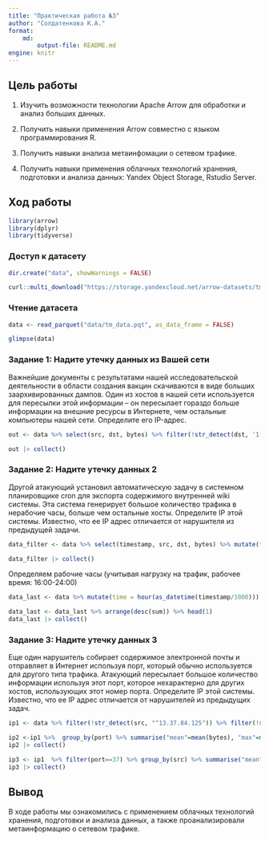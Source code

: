 ```yaml
---
title: "Практическая работа №3"
author: "Солдатенкова К.А."
format: 
    md:
        output-file: README.md
engine: knitr
---
```


## Цель работы

1. Изучить возможности технологии Apache Arrow для обработки и анализ больших данных.

2. Получить навыки применения Arrow совместно с языком программирования R.

3. Получить навыки анализа метаинфомации о сетевом трафике.

4. Получить навыки применения облачных технологий хранения, подготовки и анализа данных: Yandex Object Storage, Rstudio Server.

## Ход работы

```r
library(arrow)
library(dplyr)
library(tidyverse)
```

### Доступ к датасету

```r
dir.create("data", showWarnings = FALSE)
```

```r
curl::multi_download("https://storage.yandexcloud.net/arrow-datasets/tm_data.pqt", "data/tm_data.pqt",resume = TRUE)
```

### Чтение датасета

```r
data <- read_parquet("data/tm_data.pqt", as_data_frame = FALSE)
```

```r
glimpse(data)
```

### Задание 1: Надите утечку данных из Вашей сети

Важнейшие документы с результатами нашей исследовательской деятельности в области создания вакцин скачиваются в виде больших заархивированных дампов. Один из хостов в нашей сети используется для пересылки этой информации – он пересылает гораздо больше информации на внешние ресурсы в Интернете, чем остальные компьютеры нашей сети. Определите его IP-адрес.

```r
out <- data %>% select(src, dst, bytes) %>% filter(!str_detect(dst, '1[2-4].*')) %>% select(src, bytes) %>% group_by(src) %>% summarize(sum_bytes = sum(bytes)) %>% filter(sum_bytes == max(sum_bytes))
```

```r
out |> collect()
```

### Задание 2: Надите утечку данных 2

Другой атакующий установил автоматическую задачу в системном планировщике cron для экспорта содержимого внутренней wiki системы. Эта система генерирует большое количество трафика в нерабочие часы, больше чем остальные хосты. Определите IP этой системы. Известно, что ее IP адрес отличается от нарушителя из
предыдущей задачи.

```r
data_filter <- data %>% select(timestamp, src, dst, bytes) %>% mutate(trafic = (str_detect(src, '1[2-4].*') & !str_detect(dst, '1[2-4].*')),time = hour(as_datetime(timestamp/1000))) %>% filter(trafic == TRUE, time >= 0 & time <= 24) %>% group_by(time) %>% summarise(trafictime = n()) %>% arrange(desc(trafictime))
```

```r
data_filter |> collect()
```

Определяем рабочие часы (учитывая нагрузку на трафик, рабочее время: 16:00-24:00)

```r
data_last <- data %>% mutate(time = hour(as_datetime(timestamp/1000))) %>% filter(!str_detect(src, "^13.37.84.125")) %>% filter(str_detect(src, '1[2-4].*'))  %>% filter(!str_detect(dst, '1[2-4].*'))  %>% filter(time >= 1 & time <= 15) %>% group_by(src) %>% summarise("sum" = sum(bytes)) %>% select(src,sum)
```

```r
data_last <- data_last %>% arrange(desc(sum)) %>% head(1)
data_last |> collect()
```

### Задание 3: Надите утечку данных 3

Еще один нарушитель собирает содержимое электронной почты и отправляет в Интернет используя порт, который обычно используется для другого типа трафика. Атакующий пересылает большое количество информации используя этот порт,
которое нехарактерно для других хостов, использующих этот номер порта. Определите IP этой системы. Известно, что ее IP адрес отличается от нарушителей из предыдущих задач.

```r
ip1 <- data %>% filter(!str_detect(src, "^13.37.84.125")) %>% filter(!str_detect(src, "^12.55.77.96")) %>% filter(str_detect(src, "^12.") | str_detect(src, "^13.") | str_detect(src, "^14."))  %>% filter(!str_detect(dst, "^12.") | !str_detect(dst, "^13.") | !str_detect(dst, "^14."))  %>% select(src, bytes, port)
```

```r
ip2 <-ip1 %>%  group_by(port) %>% summarise("mean"=mean(bytes), "max"=max(bytes), "sum" = sum(bytes)) %>%  mutate("raz"= max-mean)  %>% filter(raz!=0, raz>170000)
ip2 |> collect()
```

```r
ip3 <- ip1  %>% filter(port==37) %>% group_by(src) %>% summarise("mean"=mean(bytes)) %>% filter(mean>37543) %>% select(src)
ip3 |> collect()
```

## Вывод

В ходе работы мы ознакомились с применением облачных технологий хранения, подготовки и анализа данных, а также проанализировали метаинформацию о сетевом трафике.
